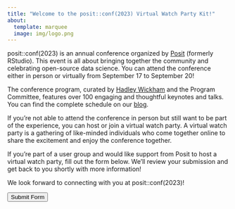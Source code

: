 ```yaml
---
title: "Welcome to the posit::conf(2023) Virtual Watch Party Kit!"
about:
  template: marquee
  image: img/logo.png
---
```


posit::conf(2023) is an annual conference organized by [Posit](https://posit.co/) (formerly RStudio). This event is all about bringing together the community and celebrating open-source data science. You can attend the conference either in person or virtually from September 17 to September 20!

The conference program, curated by [Hadley Wickham](https://hadley.nz/) and the Program Committee, features over 100 engaging and thoughtful keynotes and talks. You can find the complete schedule on our [blog](https://posit.co/blog/keynotes-and-talks-at-posit-conf-2023/).

If you're not able to attend the conference in person but still want to be part of the experience, you can host or join a virtual watch party. A virtual watch party is a gathering of like-minded individuals who come together online to share the excitement and enjoy the conference together.

If you're part of a user group and would like support from Posit to host a virtual watch party, fill out the form below. We'll review your submission and get back to you shortly with more information!

We look forward to connecting with you at posit::conf(2023)!

<button class="button button1" onclick="window.location.href='https://forms.gle/KRdDZeNaJjw3WcyY8';">Submit Form</button>
